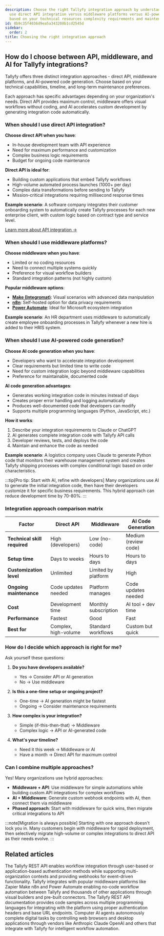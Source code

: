 ```yaml
---
description: Choose the right Tallyfy integration approach by understanding when to
  use direct API integration versus middleware platforms versus AI-powered code generation
  based on your technical resources complexity requirements and maintenance preferences.
id: 0b9c35f4036d9ea5a343208b1cd2545d
sidebar:
  order: 2
title: Choosing the right integration approach
---
```


## How do I choose between API, middleware, and AI for Tallyfy integrations?

Tallyfy offers three distinct integration approaches - direct API, middleware platforms, and AI-powered code generation. Choose based on your technical capabilities, timeline, and long-term maintenance preferences.

Each approach has specific advantages depending on your organization's needs. Direct API provides maximum control, middleware offers visual workflows without coding, and AI accelerates custom development by generating integration code automatically.

### When should I use direct API integration?

**Choose direct API when you have**:
- In-house development team with API experience
- Need for maximum performance and customization
- Complex business logic requirements
- Budget for ongoing code maintenance

**Direct API is ideal for**:
- Building custom applications that embed Tallyfy workflows
- High-volume automated process launches (1000+ per day)
- Complex data transformations before sending to Tallyfy
- Mission-critical integrations requiring millisecond response times

**Example scenario**: A software company integrates their customer onboarding system to automatically create Tallyfy processes for each new enterprise client, with custom logic based on contract type and service level.

[Learn more about API integration →](/products/pro/integrations/open-api/)

### When should I use middleware platforms?

**Choose middleware when you have**:
- Limited or no coding resources
- Need to connect multiple systems quickly
- Preference for visual workflow builders
- Standard integration patterns (not highly custom)

**Popular middleware options**:
- **[Make (Integromat)](/products/pro/integrations/middleware/make/)**: Visual scenarios with advanced data manipulation
- **[n8n](/products/pro/integrations/middleware/n8n/)**: Self-hosted option for data privacy requirements
- **[Power Automate](/products/pro/integrations/middleware/power-automate/)**: Ideal for Microsoft ecosystem integration

**Example scenario**: An HR department uses middleware to automatically create employee onboarding processes in Tallyfy whenever a new hire is added to their HRIS system.

### When should I use AI-powered code generation?

**Choose AI code generation when you have**:
- Developers who want to accelerate integration development
- Clear requirements but limited time to write code
- Need for custom integration logic beyond middleware capabilities
- Preference for maintainable, documented code

**AI code generation advantages**:
- Generates working integration code in minutes instead of days
- Creates proper error handling and logging automatically
- Produces well-documented code that developers can modify
- Supports multiple programming languages (Python, JavaScript, etc.)

**How it works**:
1. Describe your integration requirements to Claude or ChatGPT
2. AI generates complete integration code with Tallyfy API calls
3. Developer reviews, tests, and deploys the code
4. Maintain and enhance the code as needed

**Example scenario**: A logistics company uses Claude to generate Python code that monitors their warehouse management system and creates Tallyfy shipping processes with complex conditional logic based on order characteristics.

:::tip[Pro tip: Start with AI, refine with developers]
Many organizations use AI to generate the initial integration code, then have their developers customize it for specific business requirements. This hybrid approach can reduce development time by 70-80%.
:::

### Integration approach comparison matrix

| Factor | Direct API | Middleware | AI Code Generation |
|--------|------------|------------|-------------------|
| **Technical skill required** | High (developers) | Low (no-code) | Medium (review code) |
| **Setup time** | Days to weeks | Hours to days | Hours to days |
| **Customization level** | Unlimited | Limited by platform | High |
| **Ongoing maintenance** | Code updates needed | Platform manages | Code updates needed |
| **Cost** | Development time | Monthly subscription | AI tool + dev time |
| **Performance** | Fastest | Good | Fast |
| **Best for** | Complex, high-volume | Standard workflows | Custom but quick |

### How do I decide which approach is right for me?

Ask yourself these questions:

1. **Do you have developers available?**
   - Yes → Consider API or AI generation
   - No → Use middleware

2. **Is this a one-time setup or ongoing project?**
   - One-time → AI generation might be fastest
   - Ongoing → Consider maintenance requirements

3. **How complex is your integration?**
   - Simple (if-this-then-that) → Middleware
   - Complex logic → API or AI-generated code

4. **What's your timeline?**
   - Need it this week → Middleware or AI
   - Have a month → Direct API for maximum control

### Can I combine multiple approaches?

Yes! Many organizations use hybrid approaches:

- **Middleware + API**: Use middleware for simple automations while building custom API integrations for complex workflows
- **AI + Middleware**: Generate custom webhook endpoints with AI, then connect them via middleware
- **Phased approach**: Start with middleware for quick wins, then migrate critical integrations to API

:::note[Migration is always possible]
Starting with one approach doesn't lock you in. Many customers begin with middleware for rapid deployment, then selectively migrate high-volume or complex integrations to direct API as their needs evolve.
:::


## Related articles
<CardGrid>
<LinkTitleCard header="<b>Open Api > Integrate with Tallyfy using the API</b>" href="/products/pro/integrations/open-api/how-to-integrate-with-tallyfy-using-api/" > The Tallyfy REST API enables workflow integration through user-based or application-based authentication methods while supporting multi-organization contexts and providing webhooks for event-driven functionality. </LinkTitleCard>
<LinkTitleCard header="<b>Integrations > Middleware</b>" href="/products/pro/integrations/middleware/" > Tallyfy integrates with popular middleware platforms like Zapier Make n8n and Power Automate enabling no-code workflow automation between Tallyfy and thousands of other applications through visual builders and pre-built connectors. </LinkTitleCard>
<LinkTitleCard header="<b>Open Api > API code samples</b>" href="/products/pro/integrations/open-api/code-samples/" > The Tallyfy REST API documentation provides code samples across multiple programming languages for integrating with the platform using proper authentication headers and base URL endpoints. </LinkTitleCard>
<LinkTitleCard header="<b>MCP Server > Computer AI Agents</b>" href="/products/pro/integrations/computer-ai-agents/" > Computer AI agents autonomously complete digital tasks by controlling web browsers and desktop applications through vendors like Anthropic Claude OpenAI and others that integrate with Tallyfy for intelligent workflow automation. </LinkTitleCard>
</CardGrid>